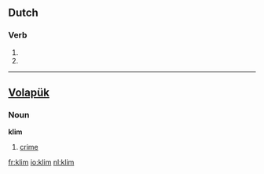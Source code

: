 ==Dutch==

===Verb===
{{infl|nl}}

# {{nl-verb-form|p=1|n=sg|t=pres|m=ind|klimmen}}
# {{nl-verb-form|m=imp|klimmen}}

----

==[[Volapük]]==

===Noun===
'''klim'''

# [[crime]]

[[fr:klim]]
[[io:klim]]
[[nl:klim]]